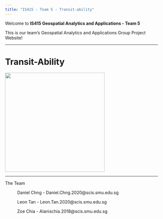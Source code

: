 ```yaml
---
title: "IS415 - Team 5 - Transit-ability"
---
```


Welcome to **IS415 Geospatial Analytics and Applications - Team 5**

This is our team's Geospatial Analytics and Applications Group Project Website!

------------------------------------------------------------------------

# Transit-Ability

![](images/gray%20minimalist%20building%20logo%20design.png){width="328"}

------------------------------------------------------------------------

The Team

:   Daniel Chng - Daniel.Chng.2020\@scis.smu.edu.sg

    Leon Tan - Leon.Tan.2020\@scis.smu.edu.sg

    Zoe Chia - Alanischia.2018\@scis.smu.edu.sg
